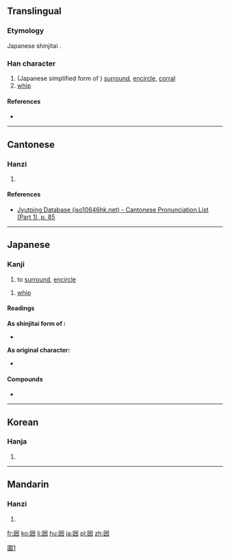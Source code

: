 {{also|圍|围}}
==Translingual==
{{ja-forms|囲|[[围]]|[[圍]]}}
===Etymology===
Japanese shinjitai {{Han simp|圍|f=韋|t=井}}.

===Han character===
{{Han char|rn=31|rad=囗|as=04|sn=7|four=|canj=田廿廿 (WTT)|ids=⿴[[囗]][[井]]}}

# (Japanese simplified form of {{term|圍|lang=mul|sc=Hani}}) [[surround]], [[encircle]], [[corral]]
# [[whip]]

====References====
* {{Han ref|kx=0217.251|dkj=04722|dj=0445.050|hdz=10714.010|uh=56F2|ud=22258}}

----

==Cantonese==

===Hanzi===
{{yue-hanzi|jyut=[[tung1]]|y=tung1}}

# {{defn|lang=yue|sort=囗04}}

====References====
* [http://www.iso10646hk.net/jp/document/download.jsp Jyutping Database (iso10646hk.net) - Cantonese Pronunciation List (Part 1), p. 85]

----

==Japanese==

===Kanji===
{{ja-kanji|grade=4|rs=囗04|style=s|kyu=圍}}

# to [[surround]], [[encircle]]

{{ja-kanji|grade=9|rs=囗04}}

# [[whip]]

====Readings====
'''As shinjitai form of {{lang|ja|圍}}:'''
* {{ja-readings
|goon=[[え]] (e) < [[ゑ]] (we) {{qualifier|non-[[w:Jōyō kanji|Jōyō]] reading}}
|kanon=[[い]] (i) < [[ゐ]] (wi)
|kun=[[かこむ]] ([[囲む]], kakomu), [[かこい]] ([[囲い]], kakoi), [[かこう]] ([[囲う]], kakou)}}

'''As original character:'''
* {{ja-readings
|on=[[とう]] (tō)
|kun=[[むち]] (muchi)}}

====Compounds====
* {{l|ja|囲碁}}

----

==Korean==

===Hanja===
{{ko-hanja|hangeul=위|rv=wi|mr=wi|y=wi}}

# {{defn|lang=ko|sort=囗04}}

----

==Mandarin==

===Hanzi===
{{cmn-hanzi|pin=[[tōng]] ([[tong1]]), [[wéi]] ([[wei2]])|wg=t'ung<sup>1</sup>, wei<sup>2</sup>}}

# {{defn|lang=cmn|sort=囗04}}

[[Category:CJKV characters simplified differently in Japan and China|圍1]]

[[fr:囲]]
[[ko:囲]]
[[li:囲]]
[[hu:囲]]
[[ja:囲]]
[[pl:囲]]
[[zh:囲]]